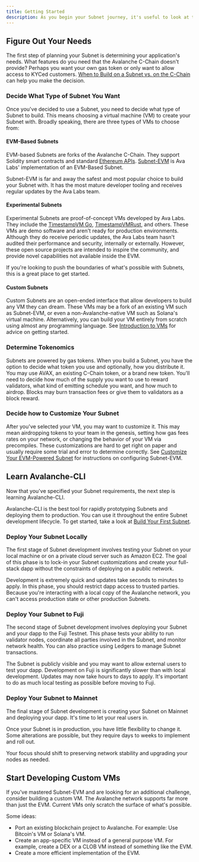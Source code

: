 ```yaml
---
title: Getting Started
description: As you begin your Subnet journey, it's useful to look at the lifecycle of taking a Subnet from idea to production.
---
```


Figure Out Your Needs[​](#figure-out-your-needs "Direct link to heading")
-------------------------------------------------------------------------

The first step of planning your Subnet is determining your application's needs. What features do you need that the Avalanche C-Chain doesn't provide? Perhaps you want your own gas token or only want to allow access to KYCed customers. [When to Build on a Subnet vs. on the C-Chain](/docs/subnets/c-chain-or-subnet) can help you make the decision.

### Decide What Type of Subnet You Want[​](#decide-what-type-of-subnet-you-want "Direct link to heading")

Once you've decided to use a Subnet, you need to decide what type of Subnet to build. This means choosing a virtual machine (VM) to create your Subnet with. Broadly speaking, there are three types of VMs to choose from:

#### EVM-Based Subnets[​](#evm-based-subnets "Direct link to heading")

EVM-based Subnets are forks of the Avalanche C-Chain. They support Solidity smart contracts and standard [Ethereum APIs](/docs/api-reference/c-chain/api#ethereum-apis). [Subnet-EVM](https://github.com/ava-labs/subnet-evm) is Ava Labs' implementation of an EVM-Based Subnet.

Subnet-EVM is far and away the safest and most popular choice to build your Subnet with. It has the most mature developer tooling and receives regular updates by the Ava Labs team.

#### Experimental Subnets[​](#experimental-subnets "Direct link to heading")

Experimental Subnets are proof-of-concept VMs developed by Ava Labs. They include the [TimestampVM Go](/docs/virtual-machines/golang-vms/simple-golang-vm), [TimestampVMRust](/docs/virtual-machines/rust-vms/timestamp-vm/introduction), and others. These VMs are demo software and aren't ready for production environments. Although they do receive periodic updates, the Ava Labs team hasn't audited their performance and security, internally or externally. However, these open source projects are intended to inspire the community, and provide novel capabilities not available inside the EVM.

If you're looking to push the boundaries of what's possible with Subnets, this is a great place to get started.

#### Custom Subnets[​](#custom-subnets "Direct link to heading")

Custom Subnets are an open-ended interface that allow developers to build any VM they can dream. These VMs may be a fork of an existing VM such as Subnet-EVM, or even a non-Avalanche-native VM such as Solana's virtual machine. Alternatively, you can build your VM entirely from scratch using almost any programming language. See [Introduction to VMs](/docs/virtual-machines/introduction-vms) for advice on getting started.

### Determine Tokenomics[​](#determine-tokenomics "Direct link to heading")

Subnets are powered by gas tokens. When you build a Subnet, you have the option to decide what token you use and optionally, how you distribute it. You may use AVAX, an existing C-Chain token, or a brand new token. You'll need to decide how much of the supply you want to use to reward validators, what kind of emitting schedule you want, and how much to airdrop. Blocks may burn transaction fees or give them to validators as a block reward.

### Decide how to Customize Your Subnet[​](#decide-how-to-customize-your-subnet "Direct link to heading")

After you've selected your VM, you may want to customize it. This may mean airdropping tokens to your team in the genesis, setting how gas fees rates on your network, or changing the behavior of your VM via precompiles. These customizations are hard to get right on paper and usually require some trial and error to determine correctly. See [Customize Your EVM-Powered Subnet](/docs/subnets/upgrade/customize-subnet) for instructions on configuring Subnet-EVM.

Learn Avalanche-CLI[​](#learn-avalanche-cli "Direct link to heading")
---------------------------------------------------------------------

Now that you've specified your Subnet requirements, the next step is learning Avalanche-CLI.

Avalanche-CLI is the best tool for rapidly prototyping Subnets and deploying them to production. You can use it throughout the entire Subnet development lifecycle. To get started, take a look at [Build Your First Subnet](/docs/subnets/build-first-subnet).

### Deploy Your Subnet Locally[​](#deploy-your-subnet-locally "Direct link to heading")

The first stage of Subnet development involves testing your Subnet on your local machine or on a private cloud server such as Amazon EC2. The goal of this phase is to lock-in your Subnet customizations and create your full-stack dapp without the constraints of deploying on a public network.

Development is extremely quick and updates take seconds to minutes to apply. In this phase, you should restrict dapp access to trusted parties. Because you're interacting with a local copy of the Avalanche network, you can't access production state or other production Subnets.

### Deploy Your Subnet to Fuji[​](#deploy-your-subnet-to-fuji "Direct link to heading")

The second stage of Subnet development involves deploying your Subnet and your dapp to the Fuji Testnet. This phase tests your ability to run validator nodes, coordinate all parties involved in the Subnet, and monitor network health. You can also practice using Ledgers to manage Subnet transactions.

The Subnet is publicly visible and you may want to allow external users to test your dapp. Development on Fuji is significantly slower than with local development. Updates may now take hours to days to apply. It's important to do as much local testing as possible before moving to Fuji.

### Deploy Your Subnet to Mainnet[​](#deploy-your-subnet-to-mainnet "Direct link to heading")

The final stage of Subnet development is creating your Subnet on Mainnet and deploying your dapp. It's time to let your real users in.

Once your Subnet is in production, you have little flexibility to change it. Some alterations are possible, but they require days to weeks to implement and roll out.

Your focus should shift to preserving network stability and upgrading your nodes as needed.

Start Developing Custom VMs[​](#start-developing-custom-vms "Direct link to heading")
-------------------------------------------------------------------------------------

If you've mastered Subnet-EVM and are looking for an additional challenge, consider building a custom VM. The Avalanche network supports far more than just the EVM. Current VMs only scratch the surface of what's possible.

Some ideas:

- Port an existing blockchain project to Avalanche. For example: Use Bitcoin's VM or Solana's VM.
- Create an app-specific VM instead of a general purpose VM. For example, create a DEX or a CLOB VM instead of something like the EVM.
- Create a more efficient implementation of the EVM.
